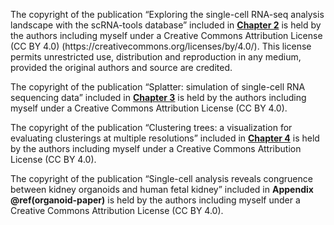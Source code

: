 The copyright of the publication "Exploring the single-cell RNA-seq analysis
landscape with the scRNA-tools database" included in **[Chapter 2](#tools)**
is held by the authors including myself under a Creative Commons Attribution
License (CC BY 4.0) (https://creativecommons.org/licenses/by/4.0/). This
license permits unrestricted use, distribution and reproduction in any medium,
provided the original authors and source are credited.

The copyright of the publication "Splatter: simulation of single-cell RNA
sequencing data" included in **[Chapter 3](#simulation)** is held by the
authors including myself under a Creative Commons Attribution License (CC BY
4.0).

The copyright of the publication "Clustering trees: a visualization for
evaluating clusterings at multiple resolutions" included in
**[Chapter 4](#clust-trees)** is held by the authors including myself under a
Creative Commons Attribution License (CC BY 4.0).

The copyright of the publication "Single-cell analysis reveals congruence
between kidney organoids and human fetal kidney" included in **Appendix
\@ref(organoid-paper)** is held by the authors including myself under a
Creative Commons Attribution License (CC BY 4.0).

